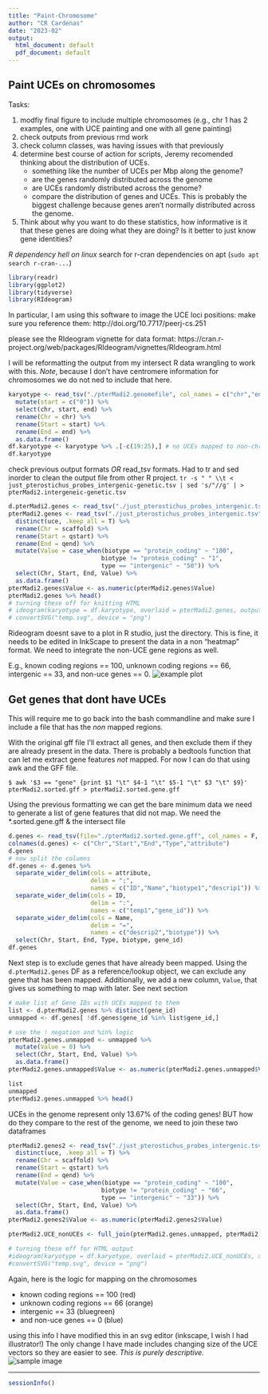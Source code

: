 ```yaml
---
title: "Paint-Chromosome"
author: "CR Cardenas"
date: "2023-02"
output:
  html_document: default
  pdf_document: default
---
```


## Paint UCEs on chromosomes

Tasks:

1) modfiy final figure to include multiple chromosomes (e.g., chr 1 has 2 examples, one with UCE painting and one with all gene painting)
2) check outputs from previous rmd work
3) check column classes, was having issues with that previously
4) determine best course of action for scripts, Jeremy recomended thinking about the distribution of UCEs.
    * something like the number of UCEs per Mbp along the genome?
    * are the genes randomly distributed across the genome
    * are UCEs randomly distributed across the genome?
    * compare the distribution of genes and UCEs. This is probably the biggest challenge because genes aren't normally distributed across the genome.
5) Think about why you want to do these statistics, how informative is it that these genes are doing what they are doing? Is it better to just know gene identities?

*R dependency hell on linux*
  search for r-cran dependencies on apt (`sudo apt search r-cran-...`)

```r
library(readr)
library(ggplot2)
library(tidyverse)
library(RIdeogram)
```

In particular, I am using this software to image the UCE loci positions: make sure you reference them: http://doi.org/10.7717/peerj-cs.251

please see the RIdeogram vignette for data format: https://cran.r-project.org/web/packages/RIdeogram/vignettes/RIdeogram.html

I will be reformatting the output from my intersect R data wrangling to work with this. 
_Note_, because I don't have centromere information for chromosomes we do not ned to include that here. 

```r
karyotype <- read_tsv("./pterMadi2.genomefile", col_names = c("chr","end")) %>% 
  mutate(start = c("0")) %>% 
  select(chr, start, end) %>% 
  rename(Chr = chr) %>% 
  rename(Start = start) %>% 
  rename(End = end) %>% 
  as.data.frame()
df.karyotype <- karyotype %>% .[-c(19:25),] # no UCEs mapped to non-chromosomal scaffolds
df.karyotype
```

check previous output formats *OR* read_tsv formats. Had to tr and sed inorder to clean the output file from other R project.
`tr -s " " \\t < just_pterostichus_probes_intergenic-genetic.tsv | sed 's/"//g' | > pterMadi2.intergeneic-genetic.tsv`

```r
d.pterMadi2.genes <- read_tsv("./just_pterostichus_probes_intergenic.tsv", col_names = T) %>% na.omit() 
pterMadi2.genes <- read_tsv("./just_pterostichus_probes_intergenic.tsv", col_names = T) %>% 
  distinct(uce, .keep_all = T) %>% 
  rename(Chr = scaffold) %>% 
  rename(Start = qstart) %>% 
  rename(End = qend) %>% 
  mutate(Value = case_when(biotype == "protein_coding" ~ "100",
                          biotype != "protein_coding" ~ "1",
                          type == "intergenic" ~ "50")) %>% 
  select(Chr, Start, End, Value) %>% 
  as.data.frame()
pterMadi2.genes$Value <- as.numeric(pterMadi2.genes$Value)
pterMadi2.genes %>% head()
# turning these off for knitting HTML
# ideogram(karyotype = df.karyotype, overlaid = pterMadi2.genes, output = "temp.svg")
# convertSVG("temp.svg", device = "png")

```

Rideogram doesnt save to a plot in R studio, just the directory. This is fine, it needs to be edited in InkScape to present the data in a non "heatmap" format. We need to integrate the non-UCE  gene regions as well.

E.g., known coding regions == 100, unknown coding regions == 66, intergenic == 33, and non-uce genes == 0.
![example plot](./chromosome.png)

## Get genes that dont have UCEs

This will require me to go back into the bash commandline and make sure I include a file that has the *non* mapped regions.

With the original gff file I'll extract all genes, and then exclude them if they are already present in the data. There is probably a bedtools function that can let me extract gene features _not_ mapped. For now I can do that using awk and the GFF file.

` $ awk '$3 == "gene" {print $1 "\t" $4-1 "\t" $5-1 "\t" $3 "\t" $9}' pterMadi2.sorted.gff > pterMadi2.sorted.gene.gff `


Using the previous formatting we can get the bare minimum data we need to generate a list of gene features that did not map. We need the *.sorted.gene.gff & the intersect file

```r
d.genes <- read_tsv(file="./pterMadi2.sorted.gene.gff", col_names = F, na = c("","NA"))
colnames(d.genes) <- c("Chr","Start","End","Type","attribute")
d.genes
# now split the columns
df.genes <- d.genes %>% 
  separate_wider_delim(cols = attribute, 
                       delim = ";",
                       names = c("ID","Name","biotype1","descrip1")) %>% 
  separate_wider_delim(cols = ID,
                       delim = ":",
                       names = c("temp1","gene_id")) %>% 
  separate_wider_delim(cols = Name,
                       delim = "=", 
                       names = c("descrip2","biotype")) %>%
  select(Chr, Start, End, Type, biotype, gene_id)
df.genes
```

Next step is to exclude genes that have already been mapped. Using the `d.pterMadi2.genes` DF as a reference/lookup object, we can exclude any gene that has been mapped. Additionally, we add a new column, `Value`, that gives us something to map with later. See next section

```r
# make list of Gene IDs with UCEs mapped to them
list <- d.pterMadi2.genes %>% distinct(gene_id)
unmapped <- df.genes[ !df.genes$gene_id %in% list$gene_id,]

# use the ! negation and %in% logic
pterMadi2.genes.unmapped <- unmapped %>% 
  mutate(Value = 0) %>% 
  select(Chr, Start, End, Value) %>% 
  as.data.frame()
pterMadi2.genes.unmapped$Value <- as.numeric(pterMadi2.genes.unmapped$Value)

list
unmapped
pterMadi2.genes.unmapped %>% head()
```

UCEs in the genome represent only 13.67% of the coding genes!
BUT how do they compare to the rest of the genome, we need to join these two dataframes 

```r
pterMadi2.genes2 <- read_tsv("./just_pterostichus_probes_intergenic.tsv", col_names = T) %>% 
  distinct(uce, .keep_all = T) %>% 
  rename(Chr = scaffold) %>% 
  rename(Start = qstart) %>% 
  rename(End = qend) %>% 
  mutate(Value = case_when(biotype == "protein_coding" ~ "100",
                          biotype != "protein_coding" ~ "66",
                          type == "intergenic" ~ "33")) %>% 
  select(Chr, Start, End, Value) %>% 
  as.data.frame()
pterMadi2.genes2$Value <- as.numeric(pterMadi2.genes2$Value)

pterMadi2.UCE_nonUCEs <- full_join(pterMadi2.genes.unmapped, pterMadi2.genes2)

# turning these off for HTML output
#ideogram(karyotype = df.karyotype, overlaid = pterMadi2.UCE_nonUCEs, output = "temp.svg")
#convertSVG("temp.svg", device = "png")
```

Again, here is the logic for mapping on the chromosomes

* known coding regions == 100 (red)
* unknown coding regions == 66 (orange)
* intergenic == 33 (bluegreen)
* and non-uce genes == 0 (blue)

using this info I have modified this in an svg editor (inkscape, I wish I had illustrator!)
The only change I have made includes changing size of the UCE vectors so they are easier to see. _*This is purely descriptive.*_
![sample image](./pterMadi2-AdephagaUCE_mapping_edited4.png)



---

```r
sessionInfo()
```

